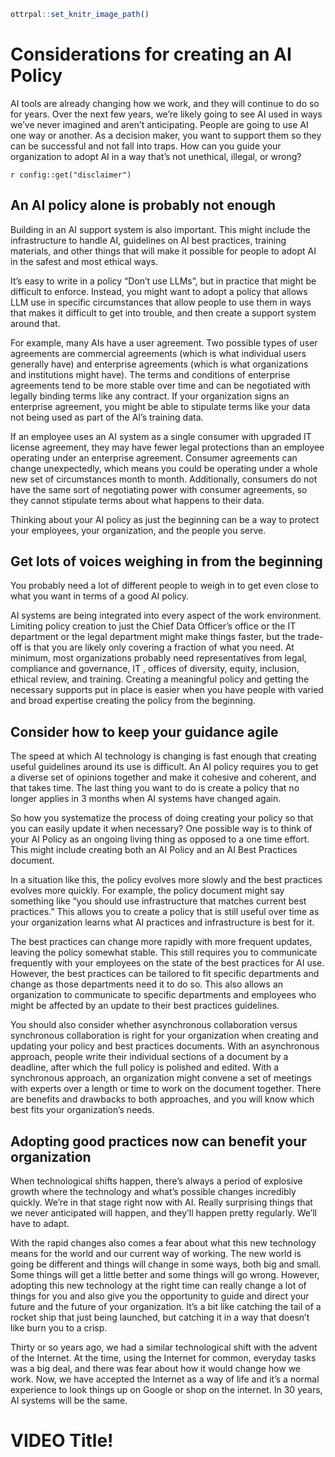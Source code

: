 ```r
ottrpal::set_knitr_image_path()
```

# Considerations for creating an AI Policy

AI tools are already changing how we work, and they will continue to do so for years. Over the next few years, we're likely going to see AI used in ways we've never imagined and aren't anticipating. People are going to use AI one way or another. As a decision maker, you want to support them so they can be successful and not fall into traps. How can you guide your organization to adopt AI in a way that's not unethical, illegal, or wrong?

<div class = disclaimer>
`r config::get("disclaimer")`
</div>

## An AI policy alone is probably not enough

Building in an AI support system is also important. This might include the infrastructure to handle AI, guidelines on AI best practices, training materials, and other things that will make it possible for people to adopt AI in the safest and most ethical ways.

It's easy to write in a policy "Don't use LLMs", but in practice that might be difficult to enforce. Instead, you might want to adopt a policy that allows LLM use in specific circumstances that allow people to use them in ways that makes it difficult to get into trouble, and then create a support system around that.

For example, many AIs have a user agreement. Two possible types of user agreements are commercial agreements (which is what individual users generally have) and enterprise agreements (which is what organizations and institutions might have). The terms and conditions of enterprise agreements tend to be more stable over time and can be negotiated with legally binding terms like any contract. If your organization signs an enterprise agreement, you might be able to stipulate terms like your data not being used as part of the AI's training data.

If an employee uses an AI system as a single consumer with upgraded IT license agreement, they may have fewer legal protections than an employee operating under an enterprise agreement. Consumer agreements can change unexpectedly, which means you could be operating under a whole new set of circumstances month to month. Additionally, consumers do not have the same sort of negotiating power with consumer agreements, so they cannot stipulate terms about what happens to their data.

Thinking about your AI policy as just the beginning can be a way to protect your employees, your organization, and the people you serve.

## Get lots of voices weighing in from the beginning

You probably need a lot of different people to weigh in to get even close to what you want in terms of a good AI policy. 

AI systems are being integrated into every aspect of the work environment. Limiting policy creation to just the Chief Data Officer's office or the IT department or the legal department might make things faster, but the trade-off is that you are likely only covering a fraction of what you need. At minimum, most organizations probably need representatives from legal, compliance and governance, IT , offices of diversity, equity, inclusion, ethical review, and training. Creating a meaningful policy and getting the necessary supports put in place is easier when you have people with varied and broad expertise creating the policy from the beginning.

## Consider how to keep your guidance agile

The speed at which AI technology is changing is fast enough that creating useful guidelines around its use is difficult. An AI policy requires you to get a diverse set of opinions together and make it cohesive and coherent, and that takes time. The last thing you want to do is create a policy that no longer applies in 3 months when AI systems have changed again.

So how you systematize the process of doing creating your policy so that you can easily update it when necessary? One possible way is to think of your AI Policy as an ongoing living thing as opposed to a one time effort. This might include creating both an AI Policy and an AI Best Practices document. 

In a situation like this, the policy evolves more slowly and the best practices evolves more quickly. For example, the policy document might say something like "you should use infrastructure that matches current best practices." This allows you to create a policy that is still useful over time as your organization learns what AI practices and infrastructure is best for it.

The best practices can change more rapidly with more frequent updates, leaving the policy somewhat stable. This still requires you to communicate frequently with your employees on the state of the best practices for AI use. However, the best practices can be tailored to fit specific departments and change as those departments need it to do so. This also allows an organization to communicate to specific departments and employees who might be affected by an update to their best practices guidelines.

You should also consider whether asynchronous collaboration versus synchronous collaboration is right for your organization when creating and updating your policy and best practices documents. With an asynchronous approach, people write their individual sections of a document by a deadline, after which the full policy is polished and edited. With a synchronous approach, an organization might convene a set of meetings with experts over a length or time to work on the document together. There are benefits and drawbacks to both approaches, and you will know which best fits your organization's needs.

## Adopting good practices now can benefit your organization

When technological shifts happen, there's always a period of explosive growth where the technology and what's possible changes incredibly quickly. We're in that stage right now with AI. Really surprising things that we never anticipated will happen, and they'll happen pretty regularly. We'll have to adapt.

With the rapid changes also comes a fear about what this new technology means for the world and our current way of working. The new world is going be different and things will change in some ways, both big and small. Some things will get a little better and some things will go wrong. However, adopting this new technology at the right time can really change a lot of things for you and also give you the opportunity to guide and direct your future and the future of your organization. It's a bit like catching the tail of a rocket ship that just being launched, but catching it in a way that doesn't like burn you to a crisp.

Thirty or so years ago, we had a similar technological shift with the advent of the Internet. At the time, using the Internet for common, everyday tasks was a big deal, and there was fear about how it would change how we work. Now, we have accepted the Internet as a way of life and it's a normal experience to look things up on Google or shop on the internet. In 30 years, AI systems will be the same.

# VIDEO Title!